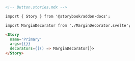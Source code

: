 ```md
<!-- Button.stories.mdx -->

import { Story } from '@storybook/addon-docs';

import MarginDecorator from './MarginDecorator.svelte';

<Story
  name='Primary'
  args={{}}
  decorators={[() => MarginDecorator]}>
</Story>
```